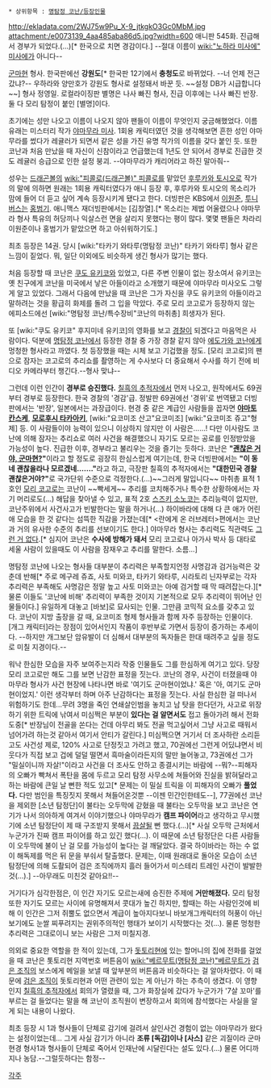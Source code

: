  * 상위항목 : [[명탐정 코난/등장인물]]
http://ekladata.com/2WJ75w9Pu_X-9_jtkgkO3Gc0MbM.jpg
attachment:/e0073139_4aa485aba86d5.jpg?width=600
애니판 545화. 진급해서 경부가 되었다.(…)[* 한국으로 치면 경감이다.]
--절대 이름이 [[wiki:"노하라 미사에" 미사에]]가 아니다--

[[군마]]현 형사. 한국판에선 '''강원도'''[* 한국판 12기에서 '''충청도'''로 바뀌었다. --너 언제 전근갔냐?-- 우하라와 양만호가 강원도 형사로 설정돼서 바꾼 듯. ~~설정 DB가 시급합니다~~] 형사 정영일. 로컬라이징판 별명은 나사 빠진 형사, 진급 이후에는 나사 빠진 반장. 둘 다 모리 탐정이 붙인 [별명]이다.

초기에는 성만 나오고 이름이 나오지 않아 팬들이 이름이 무엇인지 궁금해했었다. 이름 유래는 미스터리 작가 [[야마무라 미사]]. 1회용 캐릭터였던 것을 생각해보면 흔한 성인 야마무라를 썼다가 레귤러가 되면서 같은 성을 가진 유명 작가의 이름을 갖다 붙인 듯. 또한 코난과 처음 만났을 때 자신이 신참이라고 언급했는데 1년도 안 되어서 경부로 진급한 것도 레귤러 승급으로 인한 설정 붕괴. --야마무라가 캐리어라고 하진 말아줘--

성우는 [[드래곤볼]]의 [[wiki:"피콜로(드래곤볼)" 피콜로]]를 맡았던 [[후루카와 토시오]]로 작가의 말에 의하면 원래는 1회용 캐릭터였다가 애니 등장 후, 후루카와 토시오의 목소리가 맘에 들어 더 듣고 싶어 계속 등장시키게 됐다고 한다. 더빙판은 KBS에서 [[이원준]], [[투니버스]]는 [[홍범기]]. 애니맥스 재더빙판에서는 [김창열].[* 목소리는 제법 어울렸으나 야마무라 형사 특유의 허당끼나 익살스런 면을 살리지 못했다는 평이 많다. 몇몇 팬들은 차라리 이원준이나 홍범기가 맡았으면 하고 아쉬워하기도.]

최초 등장은 14권. 당시 [wiki:"타카기 와타루(명탐정 코난)" 타카기 와타루] 형사 같은 느낌이 짙었다. 뭐, 일단 이외에도 비슷하게 생긴 형사가 많기는 했다.

처음 등장할 때 코난은 [[쿠도 유키코]]와 있었고, 다른 주변 인물이 없는 장소여서 유키코는 옛 친구에게 코난을 미국에서 낳은 아들이라고 소개했기 때문에 야마무라 미사오도 그렇게 알고 있었다. 그래서 다음에 만났을 때 코난은 그가 자신을 쿠도 유키코의 아들이라고 말하려는 것을 황급히 화제를 돌려 그 입을 막았다. 주로 모리 코고로가 등장하지 않는 에피소드에선 [wiki:"명탐정 코난/특수장비"코난의 마취총] 희생자가 된다.

또 [wiki:"쿠도 유키코" 후지미네 유키코]의 영화를 보고 [[경찰]]이 되겠다고 마음먹은 사람이다. 덕분에 [[명탐정 코난]]에서 등장한 경찰 중 가장 경찰 같지 않아 [[에도가와 코난]]에게 멍청한 형사라고 까였다. 첫 등장했을 때는 시체 보고 기겁했을 정도. [모리 코고로]의 팬으로 잠자는 코고로의 추리쇼를 촬영하는 게 수사보다 더 중요해서 수사를 하기 전에 비디오 카메라부터 챙긴다.--형사 맞냐--

그런데 이런 인간이 '''경부로 승진했다.''' [[칠흑의 추적자]]에서 먼저 나오고, 원작에서도 69권부터 경부로 등장한다. 한국 경찰의 '경감'급. 정발판 69권에선 '경위'로 번역됐고 더빙판에서는 '반장', 일본에서는 과장급이다. 현경 중 같은 계급인 사람들을 꼽자면 '''[[야마토 칸스케]]''', '''[[모로후시 타카아키]]''', [wiki:"요코미조 산고"요코미조] [wiki:"요코미조 쥬고"형제] 등. 이 사람들이야 능력이 있으니 이상하지 않지만 이 사람은……! 다만 이사람도 코난에 의해 잠자는 추리쇼로 여러 사건을 해결했으니 자기도 모르는 공로를 인정받았을 가능성이 높다. 진급한 이후, 경부라고 불리우는 것을 즐기는 듯하다. 코난은 '''"[[미개의 땅 군마|괜찮은 거야, 군마현?]]"'''이라고 할 정도로 굉장히 한심스럽게 여기는데, 한국 더빙판에서는 '''"이 동네 괜찮을라나 모르겠네……."'''라고 하고, 극장판 칠흑의 추적자에서는 '''"대한민국 경찰 괜찮은거야?"'''로 국가단위 수준으로 걱정한다.(...)~~그러게 말입니다~~ 마취총 표적 1호인 [[모리 코고로]]는 코난이 ~~빡세게~~ 추리를 코치해주거나 특수한 상황하에서는 자기 머리로도(...) 해답을 찾아낼 수 있고, 표적 2호 [[스즈키 소노코]]는 추리능력이 없지만, 코난주위에서 사건사고가 빈발한다는 말을 하거나(...) 하이바라에 대해 다 큰 애가 어린애 모습을 한 것 같다는 섬뜩한 직감을 가졌는데[* <란에게 온 러브레터>편에서는 코난과 거의 유사한 수준의 추리를 선보이기도 한다.] 야마무라 형사는 추리력도 직관력도 [[그런 거 없다]].[* 심지어 코난은 '''수사에 방해가 돼서''' 모리 코고로나 아가사 박사 등 대타로 세울 사람이 있을때도 이 사람을 잠재우고 추리를 말한다. 소름...]

명탐정 코난에 나오는 형사들 대부분이 추리력은 부족할지언정 사명감과 검거능력은 갖춘데 반해[* 주로 메구레 쥬죠, 사토 미와코, 타카기 와타루, 시라토리 닌자부로는 각자 추리력은 부족해도 사명감은 정말 높고 사토 미와코는 아예 검거할 때 막 때려잡는다.][* 물론 이들도 '코난에 비해' 추리력이 부족한 것이지 기본적으로 모두 추리력이 뛰어난 인물들이다.] 유일하게 대놓고 [바보]로 묘사되는 인물. 그만큼 코믹적 요소를 갖추고 있다. 코난이 지방 출장을 갈 때, 요코미조 형제 형사들과 함께 자주 등장하는 인물이다. [개그 캐릭터]라는 장점이 있어서인지 작품이 후반부로 가면서 등장이 증가하는 추세이다. --하지만 개그보단 암유발이 더 심해서 대부분의 독자들은 한대 때려주고 싶을 정도로 미칠 지경이다.--

워낙 한심한 모습을 자주 보여주는지라 작중 인물들도 그를 한심하게 여기고 있다. 당장 모리 코고로만 해도 그를 보면 난감한 표정을 짓는다. 코난의 경우, 사건이 터졌을때 야마무라 형사가 사건 현장에 나타나면 바로 '여기도 군마현이었냐.' 혹은 '아, 여기도 군마현이었지.' 이런 생각부터 하며 아주 난감하다는 표정을 짓는다. 사실 한심한 걸 떠나서 위험하기도 한데...무려 3명을 죽인 연쇄살인범을 놓치고 남 탓을 한다던가, 사고로 위장하기 위한 트릭에 낚여서 미심쩍은 부분이 '''있다는 걸 알면서도''' 접고 돌아가려 해서 전화 도중[* 반장님이 전골을 쏜다는 건데 아무리 봐도 전골 먹고싶어서 그냥 사고로 때워서 넘어가려 하는것 같아서 여기서 안티가 갈린다.] 미심쩍으면 거기서 더 조사하란 소리듣고도 사건성 제로, 120% 사고로 단정짓고 가려고 했고, 70권에선 그런게 어딨냐면서 비웃다가 직접 보고 겁에 덜덜 떨면서 흑마술이라든지의 말만 늘어놓고, 73권에선 그가 "밀실이니까 자살!"이라고 사건을 더 조사도 안하고 종결시키는 바람에 --뭐?--피해자의 오빠가 빡쳐서 폭탄을 몸에 두르고 모리 탐정 사무소에 쳐들어와 진실을 밝혀달라고 하는 바람에 큰일 날 뻔한 적도 있고[* 문제는 이 밀실 트릭을 이 피해자의 오빠가 '''풀었다.''' 다만 범인을 특징짓지 못해서 쳐들어온것뿐 --이젠 민간인한테도--], 77권에선 코난을 제외한 [소년 탐정단]이 불타는 오두막에 갇혔을 때 불타는 오두막을 보고 코난은 연기가 나서 의아하게 여겨서 이야기했으나 야마무라가 '''캠프 파이어'''라고 생각하고 무시했기에 소년 탐정단이 제 때 구조받지 못해서 [[끔살]]될 뻔 했다.(…)[* 사실 오두막 근처에서 누군가가 진짜 캠프 파이어를 하고 있긴 했다(...). 이 때문에 소년 탐정단은 다른 사람들이 오두막에 불이 난 걸 모를 가능성이 높다는 걸 깨달았다. 결국 하이바라는 하는 수 없이 해독제를 먹은 뒤 문을 부숴서 탈출했다. 문제는, 이때 원래대로 돌아온 모습이 소년 탐정단에 의해 도촬되어 검은 조직에까지 흘러 들어가서 미스테리 트레인 사건이 발발한것(...).] --아무래도 미친것 같아요!!--

거기다가 심각한점은, 이 인간 자기도 모르는새에 승진한 주제에 '''거만해졌다.''' 모리 탐정또한 자기도 모르는 사이에 유명해져서 콧대가 높긴 하지만, 할때는 하는 사람인것에 비해 이 인간은 그저 쥐뿔도 없으면서 계급이 높아지다보니  바보개그캐릭터의 허풍이 아닌 보기에도 눈쌀 찌푸려지는 권위주의적인 행태가 보이기 시작했다는 것(...). 물론 멍청한 추리력은 그대로이니 보는 사람은 그저 미칠지경.

의외로 중요한 역할을 한 적이 있는데, 그가 [[돗토리]]현에 있는 할머니의 집에 전화를 걸었을 때 코난은 톳토리현 지역번호 버튼음이 [[wiki:"베르무트(명탐정 코난)"베르무트]]가 [[검은 조직]]의 보스에게 메일을 보낼 때 앞부분의 버튼음과 비슷하다는 걸 알아차렸다. 이 때문에 [[검은 조직]]이 돗토리현과 어떤 관련이 있는 게 아닌가 하는 추측이 생겼다. 이 영향인지 [[칠흑의 추적자]]에서 회의가 열렸을 때, 그가 화장실에 갔다가 누군가가 '7살 꼬마'를 부르는 걸 들었다는 말을 해 코난이 조직원이 변장하고서 회의에 참석했다는 사실을 알게 되는 내용이 나왔다.

최초 등장 시 1과 형사들이 단체로 감기에 걸려서 살인사건 경험이 없는 야마무라가 왔다는 설정이었는데… 그게 사실 감기가 아니라 '''조류 [독감]이나 [사스]''' 같은 괴질이라 군마현경 형사1과 형사들이 단체로 죽어서 인재난에 시달린다는 설도 있다.(…) 물론 어디까지나 농담.--그럴듯하다는 함정-- 

[[각주]]
